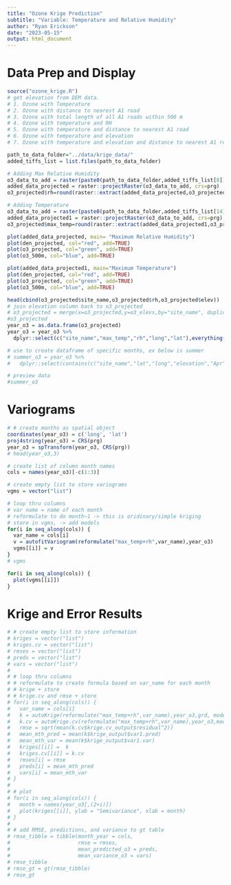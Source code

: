 ```yaml
---
title: "Ozone Krige Prediction"
subtitle: "Variable: Temperature and Relative Humidity"
author: "Ryan Erickson"
date: "2023-05-15"
output: html_document
---
```


# Data Prep and Display

```r
source("ozone_krige.R")
# get elevation from DEM data. 
# 1. Ozone with Temperature
# 2. Ozone with distance to nearest A1 road
# 3. Ozone with total length of all A1 roads within 500 m
# 4. Ozone with temperature and RH
# 5. Ozone with temperature and distance to nearest A1 road
# 6. Ozone with temperature and elevation
# 7. Ozone with temperature and elevation and distance to nearest A1 road.

path_to_data_folder="../data/krige_data/"
added_tiffs_list = list.files(path_to_data_folder)

# Adding Max Relative Humidity
o3_data_to_add = raster(paste0(path_to_data_folder,added_tiffs_list[8]))
added_data_projected = raster::projectRaster(o3_data_to_add, crs=prg)
o3_projected$rh=round(raster::extract(added_data_projected,o3_projected),2)

# Adding Temperature
o3_data_to_add = raster(paste0(path_to_data_folder,added_tiffs_list[14]))
added_data_projected1 = raster::projectRaster(o3_data_to_add, crs=prg)
o3_projected$max_temp=round(raster::extract(added_data_projected1,o3_projected),2)

plot(added_data_projected, main= "Maximum Relative Humidity")
plot(den_projected, col="red", add=TRUE)
plot(o3_projected, col="green", add=TRUE)
plot(o3_500m, col="blue", add=TRUE)

plot(added_data_projected1, main="Maximum Temperature")
plot(den_projected, col="red", add=TRUE)
plot(o3_projected, col="green", add=TRUE)
plot(o3_500m, col="blue", add=TRUE)

head(cbind(o3_projected$site_name,o3_projected$rh,o3_projected$elev))
# join elevation column back to o3_projected
# o3_projected = merge(x=o3_projected,y=o3_elevs,by="site_name", duplicateGeoms = TRUE)
#o3_projected
year_o3 = as.data.frame(o3_projected)
year_o3 = year_o3 %>% 
  dplyr::select(c("site_name","max_temp","rh","long","lat"),everything())

# use to create dataframe of specific months, ex below is summer
# summer_o3 = year_o3 %>%
#   dplyr::select(contains(c("site_name","lat","long","elevation","Apr","May","Jun","Jul","Aug","Sep","Oct")))

# preview data
#summer_o3
```

# Variograms

```r
# # create months as spatial object
coordinates(year_o3) = c('long', 'lat')
proj4string(year_o3) = CRS(prg)
year_o3 = spTransform(year_o3, CRS(prg))
# head(year_o3,3)

# create list of column month names 
cols = names(year_o3)[-c(1:3)]

# create empty list to store variograms
vgms = vector("list")

# loop thru columns
# var name = name of each month
# reformulate to do month~1 -> this is oridinary/simple kriging
# store in vgms, -> add models
for(i in seq_along(cols)) {
  var_name = cols[i]
  v = autofitVariogram(reformulate("max_temp+rh",var_name),year_o3)
  vgms[[i]] = v
}
# vgms

for(i in seq_along(cols)) {
  plot(vgms[[i]])
}
```

# Krige and Error Results
```r
# # create empty list to store information
# kriges = vector("list")
# kriges.cv = vector("list")
# rmses = vector("list")
# preds = vector("list")
# vars = vector("list")
# 
# # loop thru columns
# # reformulate to create formula based on var_name for each month
# # krige + store
# # krige.cv and rmse + store
# for(i in seq_along(cols)) {
#   var_name = cols[i]
#   k = autoKrige(reformulate("max_temp+rh",var_name),year_o3,grd, model = c("Ste","Sph","Mat","Exp","Nug","Gau","Lin"))
#   k.cv = autoKrige.cv(reformulate("max_temp+rh",var_name),year_o3,model = c("Ste","Sph","Mat","Exp","Nug","Gau","Lin"))
#   rmse = sqrt(mean(k.cv$krige.cv_output$residual^2))
#   mean_mth_pred = mean(k$krige_output$var1.pred)
#   mean_mth_var = mean(k$krige_output$var1.var)
#   kriges[[i]] =  k
#   kriges.cv[[i]] = k.cv
#   rmses[i] = rmse
#   preds[i] = mean_mth_pred
#   vars[i] = mean_mth_var
# }
# 
# # plot
# for(i in seq_along(cols)) {
#   month = names(year_o3[,(2+i)])
#   plot(kriges[[i]], ylab = "Semivariance", xlab = month)
# }
# 
# # add RMSE, predictions, and variance to gt table
# rmse_tibble = tibble(month_year = cols,
#                      rmse = rmses,
#                      mean_predicted_o3 = preds,
#                      mean_variance_o3 = vars)
# rmse_tibble
# rmse_gt = gt(rmse_tibble)
# rmse_gt
```
